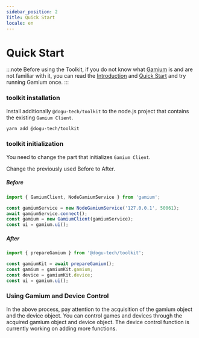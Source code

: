 ```yaml
---
sidebar_position: 2
Title: Quick Start
locale: en
---
```



# Quick Start

:::note
Before using the Toolkit, if you do not know what [Gamium](https://gamium.dogutech.io/) is and are not familiar with it, you can read the [Introduction](https://gamium.dogutech.io/docs/get-started/introduction) and [Quick Start](https://gamium.dogutech.io/docs/get-started/quick-start) and try running Gamium once.
:::

### toolkit installation

<Tabs groupId="language" defaultValue="ts" queryString>
<TabItem value="ts" label="TypeScript" default>

Install additionally `@dogu-tech/toolkit` to the node.js project that contains the existing `Gamium Client`.

```bash
yarn add @dogu-tech/toolkit
```

</TabItem>
</Tabs>

### toolkit initialization

You need to change the part that initializes `Gamium Client`.

Change the previously used Before to After.

<Tabs groupId="language" defaultValue="ts" queryString>
<TabItem value="ts" label="TypeScript" default>

##### Before

```ts
import { GamiumClient, NodeGamiumService } from 'gamium';

const gamiumService = new NodeGamiumService('127.0.0.1', 50061);
await gamiumService.connect();
const gamium = new GamiumClient(gamiumService);
const ui = gamium.ui();
```

##### After

```ts
import { prepareGamium } from '@dogu-tech/toolkit';

const gamiumKit = await prepareGamium();
const gamium = gamiumKit.gamium;
const device = gamiumKit.device;
const ui = gamium.ui();
```

</TabItem>
</Tabs>

### Using Gamium and Device Control

In the above process, pay attention to the acquisition of the gamium object and the device object.
You can control games and devices through the acquired gamium object and device object.
The device control function is currently working on adding more functions.
